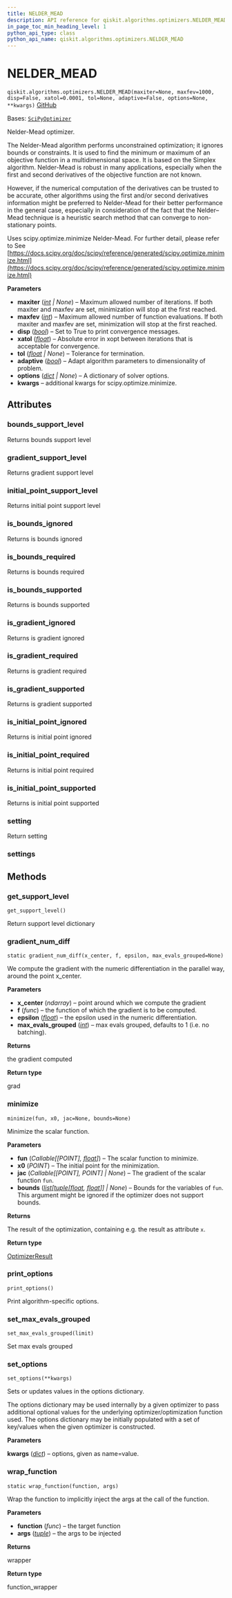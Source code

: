 ```yaml
---
title: NELDER_MEAD
description: API reference for qiskit.algorithms.optimizers.NELDER_MEAD
in_page_toc_min_heading_level: 1
python_api_type: class
python_api_name: qiskit.algorithms.optimizers.NELDER_MEAD
---
```


<span id="nelder-mead" />

# NELDER\_MEAD

<span id="qiskit.algorithms.optimizers.NELDER_MEAD" />

`qiskit.algorithms.optimizers.NELDER_MEAD(maxiter=None, maxfev=1000, disp=False, xatol=0.0001, tol=None, adaptive=False, options=None, **kwargs)` [GitHub](https://github.com/qiskit/qiskit/tree/stable/0.25/qiskit/algorithms/optimizers/nelder_mead.py "view source code")

Bases: [`SciPyOptimizer`](qiskit.algorithms.optimizers.SciPyOptimizer "qiskit.algorithms.optimizers.scipy_optimizer.SciPyOptimizer")

Nelder-Mead optimizer.

The Nelder-Mead algorithm performs unconstrained optimization; it ignores bounds or constraints. It is used to find the minimum or maximum of an objective function in a multidimensional space. It is based on the Simplex algorithm. Nelder-Mead is robust in many applications, especially when the first and second derivatives of the objective function are not known.

However, if the numerical computation of the derivatives can be trusted to be accurate, other algorithms using the first and/or second derivatives information might be preferred to Nelder-Mead for their better performance in the general case, especially in consideration of the fact that the Nelder–Mead technique is a heuristic search method that can converge to non-stationary points.

Uses scipy.optimize.minimize Nelder-Mead. For further detail, please refer to See [https://docs.scipy.org/doc/scipy/reference/generated/scipy.optimize.minimize.html](https://docs.scipy.org/doc/scipy/reference/generated/scipy.optimize.minimize.html)

**Parameters**

*   **maxiter** ([*int*](https://docs.python.org/3/library/functions.html#int "(in Python v3.12)") *| None*) – Maximum allowed number of iterations. If both maxiter and maxfev are set, minimization will stop at the first reached.
*   **maxfev** ([*int*](https://docs.python.org/3/library/functions.html#int "(in Python v3.12)")) – Maximum allowed number of function evaluations. If both maxiter and maxfev are set, minimization will stop at the first reached.
*   **disp** ([*bool*](https://docs.python.org/3/library/functions.html#bool "(in Python v3.12)")) – Set to True to print convergence messages.
*   **xatol** ([*float*](https://docs.python.org/3/library/functions.html#float "(in Python v3.12)")) – Absolute error in xopt between iterations that is acceptable for convergence.
*   **tol** ([*float*](https://docs.python.org/3/library/functions.html#float "(in Python v3.12)") *| None*) – Tolerance for termination.
*   **adaptive** ([*bool*](https://docs.python.org/3/library/functions.html#bool "(in Python v3.12)")) – Adapt algorithm parameters to dimensionality of problem.
*   **options** ([*dict*](https://docs.python.org/3/library/stdtypes.html#dict "(in Python v3.12)") *| None*) – A dictionary of solver options.
*   **kwargs** – additional kwargs for scipy.optimize.minimize.

## Attributes

<span id="qiskit.algorithms.optimizers.NELDER_MEAD.bounds_support_level" />

### bounds\_support\_level

Returns bounds support level

<span id="qiskit.algorithms.optimizers.NELDER_MEAD.gradient_support_level" />

### gradient\_support\_level

Returns gradient support level

<span id="qiskit.algorithms.optimizers.NELDER_MEAD.initial_point_support_level" />

### initial\_point\_support\_level

Returns initial point support level

<span id="qiskit.algorithms.optimizers.NELDER_MEAD.is_bounds_ignored" />

### is\_bounds\_ignored

Returns is bounds ignored

<span id="qiskit.algorithms.optimizers.NELDER_MEAD.is_bounds_required" />

### is\_bounds\_required

Returns is bounds required

<span id="qiskit.algorithms.optimizers.NELDER_MEAD.is_bounds_supported" />

### is\_bounds\_supported

Returns is bounds supported

<span id="qiskit.algorithms.optimizers.NELDER_MEAD.is_gradient_ignored" />

### is\_gradient\_ignored

Returns is gradient ignored

<span id="qiskit.algorithms.optimizers.NELDER_MEAD.is_gradient_required" />

### is\_gradient\_required

Returns is gradient required

<span id="qiskit.algorithms.optimizers.NELDER_MEAD.is_gradient_supported" />

### is\_gradient\_supported

Returns is gradient supported

<span id="qiskit.algorithms.optimizers.NELDER_MEAD.is_initial_point_ignored" />

### is\_initial\_point\_ignored

Returns is initial point ignored

<span id="qiskit.algorithms.optimizers.NELDER_MEAD.is_initial_point_required" />

### is\_initial\_point\_required

Returns is initial point required

<span id="qiskit.algorithms.optimizers.NELDER_MEAD.is_initial_point_supported" />

### is\_initial\_point\_supported

Returns is initial point supported

<span id="qiskit.algorithms.optimizers.NELDER_MEAD.setting" />

### setting

Return setting

<span id="qiskit.algorithms.optimizers.NELDER_MEAD.settings" />

### settings

## Methods

### get\_support\_level

<span id="qiskit.algorithms.optimizers.NELDER_MEAD.get_support_level" />

`get_support_level()`

Return support level dictionary

### gradient\_num\_diff

<span id="qiskit.algorithms.optimizers.NELDER_MEAD.gradient_num_diff" />

`static gradient_num_diff(x_center, f, epsilon, max_evals_grouped=None)`

We compute the gradient with the numeric differentiation in the parallel way, around the point x\_center.

**Parameters**

*   **x\_center** (*ndarray*) – point around which we compute the gradient
*   **f** (*func*) – the function of which the gradient is to be computed.
*   **epsilon** ([*float*](https://docs.python.org/3/library/functions.html#float "(in Python v3.12)")) – the epsilon used in the numeric differentiation.
*   **max\_evals\_grouped** ([*int*](https://docs.python.org/3/library/functions.html#int "(in Python v3.12)")) – max evals grouped, defaults to 1 (i.e. no batching).

**Returns**

the gradient computed

**Return type**

grad

### minimize

<span id="qiskit.algorithms.optimizers.NELDER_MEAD.minimize" />

`minimize(fun, x0, jac=None, bounds=None)`

Minimize the scalar function.

**Parameters**

*   **fun** (*Callable\[\[POINT],* [*float*](https://docs.python.org/3/library/functions.html#float "(in Python v3.12)")*]*) – The scalar function to minimize.
*   **x0** (*POINT*) – The initial point for the minimization.
*   **jac** (*Callable\[\[POINT], POINT] | None*) – The gradient of the scalar function `fun`.
*   **bounds** ([*list*](https://docs.python.org/3/library/stdtypes.html#list "(in Python v3.12)")*\[*[*tuple*](https://docs.python.org/3/library/stdtypes.html#tuple "(in Python v3.12)")*\[*[*float*](https://docs.python.org/3/library/functions.html#float "(in Python v3.12)")*,* [*float*](https://docs.python.org/3/library/functions.html#float "(in Python v3.12)")*]] | None*) – Bounds for the variables of `fun`. This argument might be ignored if the optimizer does not support bounds.

**Returns**

The result of the optimization, containing e.g. the result as attribute `x`.

**Return type**

[OptimizerResult](qiskit.algorithms.optimizers.OptimizerResult "qiskit.algorithms.optimizers.OptimizerResult")

### print\_options

<span id="qiskit.algorithms.optimizers.NELDER_MEAD.print_options" />

`print_options()`

Print algorithm-specific options.

### set\_max\_evals\_grouped

<span id="qiskit.algorithms.optimizers.NELDER_MEAD.set_max_evals_grouped" />

`set_max_evals_grouped(limit)`

Set max evals grouped

### set\_options

<span id="qiskit.algorithms.optimizers.NELDER_MEAD.set_options" />

`set_options(**kwargs)`

Sets or updates values in the options dictionary.

The options dictionary may be used internally by a given optimizer to pass additional optional values for the underlying optimizer/optimization function used. The options dictionary may be initially populated with a set of key/values when the given optimizer is constructed.

**Parameters**

**kwargs** ([*dict*](https://docs.python.org/3/library/stdtypes.html#dict "(in Python v3.12)")) – options, given as name=value.

### wrap\_function

<span id="qiskit.algorithms.optimizers.NELDER_MEAD.wrap_function" />

`static wrap_function(function, args)`

Wrap the function to implicitly inject the args at the call of the function.

**Parameters**

*   **function** (*func*) – the target function
*   **args** ([*tuple*](https://docs.python.org/3/library/stdtypes.html#tuple "(in Python v3.12)")) – the args to be injected

**Returns**

wrapper

**Return type**

function\_wrapper

